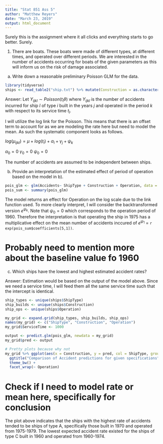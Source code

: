 ```yaml
---
title: "Stat 851 Ass 5"
author: "Matthew Reyers"
date: "March 23, 2019"
output: html_document
---
```



Surely this is the assignment where it all clicks and everything starts to go better. Surely.

1. There are boats. These boats were made of different types, at different times, and operated over different periods. We are interested in the number of accidents occurring for boats of the given parameters as this will inform us on the risk of damage associated.

a) Write down a reasonable preliminary Poisson GLM for the data.

```r
library(tidyverse)
ships <- read_table2("ship.txt") %>% mutate(Construction = as.character(Construction), Operation = as.character(Operation))

```

Answer: Let $Y_{ijkl} \sim Poisson(t_{l} \theta)$ where $Y_{ijkl}$ is the number of accidents incurred for ship $l$ of type $i$ built in the years $j$ and operated in the period $k$ with respect to its service time $t_{l}$.

I will utilize the log link for the Poisson. This means that there is an offset term to account for as we are modeling the rate here but need to model the mean. As such the systematic component looks as follows.

$log(\mu_{ijkl}) = \mu + log(t_{l}) + \alpha_i + \gamma_j + \psi_k$

$\alpha_0 = 0$
$\gamma_0 = 0$
$\psi_0 = 0$

The number of accidents are assumed to be independent between ships.


b) Provide an interpretation of the estimated effect of period of operation based on the model in b).
```r
pois_glm <- glm(Accidents~ ShipType + Construction + Operation, data = ships, family = poisson, offset = log(ServiceTime))
pois_sum <- summary(pois_glm)

```

The model returns an effect for Operation on the log scale due to the link function used. To more clearly interpret, I will consider the backtransformed version $e^{\psi_k}$. Note that $\psi_0=0$ which corresponds to the operation period of 1960. Therefore the interpretation is that operating the ship in 1975 has a multiplicative effect on the mean number of accidents inccured of $e^{\psi_1}$ = `r exp(pois_sum$coefficients[5,1])`.

# Probably need to mention more about the baseline value fo 1960 #

c) Which ships have the lowest and highest estimated accident rates?

Answer: Estimation would be based on the output of the model above. Since we need a service time, I will feed them all the same service time such that the intercept is identical. 
```r
ship_types <- unique(ships$ShipType)
ship_builds <- unique(ships$Construction)
ship_ops <- unique(ships$Operation)

my_grid <- expand.grid(ship_types, ship_builds, ship_ops)
names(my_grid) <- c("ShipType", "Construction", "Operation")
my_grid$ServiceTime <- 1000

output <- predict.glm(pois_glm, newdata = my_grid)
my_grid$pred <- output

# Pretty plots because why not
my_grid %>% ggplot(aes(x = Construction, y = pred, col = ShipType, group = ShipType)) + geom_point() + geom_line() +
  ggtitle("Comparison of Accident predictions for given specifications") + xlab("Year of Construction") + ylab("Predicted Accident Rates") +
  theme_bw() +
  facet_wrap(~ Operation)
```

# Check if I need to model rate or mean here, specifically for conclusion
The plot above indicates that the ships with the highest rate of accidents tended to be ships of type A, specifically those built in 1970 and operated from 1975-1979. The lowest expected accident rate existed for the ships of type C built in 1960 and operated from 1960-1974.

